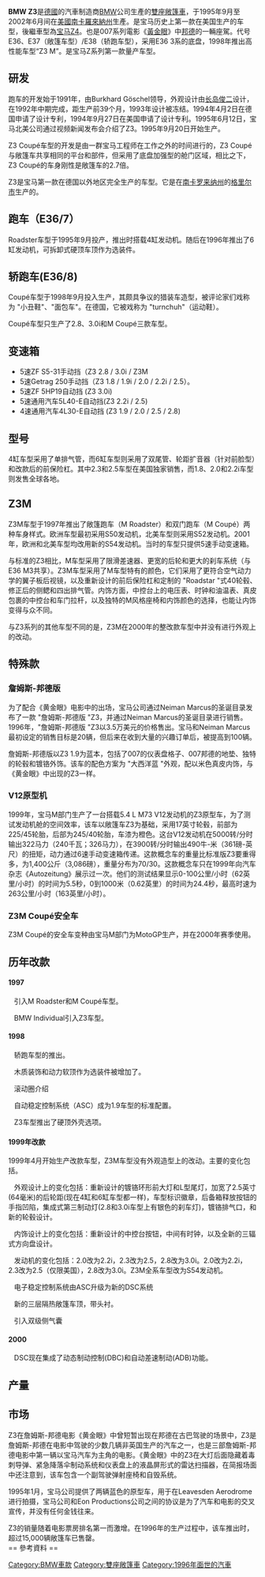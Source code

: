 {{noteTA
|1=zh-hans:宝马;zh-hk:寶馬;zh-tw:BMW;
}}
{{Infobox automobile
|image=File:BMWZ3blue.jpg
|name=宝马Z3 
|manufacturer=[[宝马|宝马]]
|production=1995年9月20日–2002年6月28日<ref name="goupstate.com">{{cite web|url=http://www.goupstate.com/article/20080311/NEWS/497779662|title=Timeline: BMW in Spartanburg|work=GoUpstate.com|accessdate=2017-03-25|archive-date=2016-03-04|archive-url=https://web.archive.org/web/20160304055453/http://www.goupstate.com/article/20080311/NEWS/497779662|dead-url=no}}</ref>
|assembly={{USA}}南卡罗来纳州

|class=雙座跑車
|predecessor=[[宝马Z1|宝马Z1]]
|successor=[[宝马Z4|宝马Z4]]
|layout=前置引擎、后轮驱动
|platform=
|body_style=兩門[[敞篷车|敞篷车]]<br>兩門[[轎跑車|轎跑車]]
|engine=1.8升、1.9升自然吸气直列四缸发动机（代号M43B18/M43B19/M44B19）<br>2.0升、2.2升、2.5升、2.8升自然吸气直列六缸发动机（代号M52TUB20/M54B22/M52TUB25/M54B25/M52B28/M52TUB28）<br>3.0升、3.2升自然吸气直列六缸发动机（代号M54B30/S50B32/S52B32/S54B32）
|related=BMW 3系列
|transmission=4速自动变速箱、5速自动变速箱、5速手动变速箱
|wheelbase={{convert|96.8|in|mm|0|abbr=on}}
|length={{convert|158.5|in|mm|0|abbr=on}}
|width={{convert|66.6|in|mm|0|abbr=on}} (1996-1998)<br>{{convert|68.5|in|mm|0|abbr=on}} (1999-2002)
|height={{convert|49.8|in|mm|0|abbr=on}} (Roadster)<br>{{convert|50.4|in|mm|0|abbr=on}} (Coupe)
|weight = {{convert|2557|-|2976|lb|kg|abbr=on}}
|designer = Joji Nagashima(1992)
}}
'''BMW Z3'''是[[德國|德國]]的汽車制造商[[BMW|BMW]]公司生產的[[雙座敞篷車|雙座敞篷車]]，于1995年9月至2002年6月间在[[美國|美國]][[南卡罗来纳州|南卡羅來納州]]生產。是宝马历史上第一款在美国生产的车型，後繼車型為[[BMW_Z4|宝马Z4]]。也是007系列電影《[[新鐵金剛之金眼睛|黃金眼]]》中[[占士邦|邦德]]的一輛座駕。代号E36、E37（敞篷车型）/E38（轿跑车型），采用E36 3系的底盘，1998年推出高性能车型“Z3 M”。是宝马Z系列第一款量产车型。

== 研发 ==
跑车的开发始于1991年，由Burkhard Göschel领导，外观设计由[[长岛俊二|长岛俊二]]设计，在1992年中期完成，距生产前39个月，1993年设计被冻结。1994年4月2日在德国申请了设计专利，1994年9月27日在美国申请了设计专利。1995年6月12日，宝马北美公司通过视频新闻发布会介绍了Z3。1995年9月20日开始生产。

Z3 Coupé车型的开发是由一群宝马工程师在工作之外的时间进行的，Z3 Coupé与敞篷车共享相同的平台和部件，但采用了底盘加强型的舱门区域，相比之下，Z3 Coupé的车身刚性是敞篷车的2.7倍。

Z3是宝马第一款在德国以外地区完全生产的车型。它是在[[南卡罗来纳州|南卡罗来纳州]]的[[格里尔_(南卡罗来纳州)|格里尔市]]生产的。

== 跑车（E36/7） ==
Roadster车型于1995年9月投产，推出时搭载4缸发动机。随后在1996年推出了6缸发动机，可拆卸式硬顶车顶作为选装件。

== 轿跑车(E36/8) ==
Coupé车型于1998年9月投入生产，其颇具争议的猎装车造型，被评论家们戏称为 "小丑鞋"、"面包车"。在德国，它被戏称为 "turnchuh"（运动鞋）。

Coupé车型只生产了2.8、3.0i和M Coupé三款车型。

== 变速箱 ==

* 5速ZF S5-31手动挡（Z3 2.8 / 3.0i / Z3M
* 5速Getrag 250手动挡（Z3 1.8 / 1.9i / 2.0 / 2.2i / 2.5）。
* 5速ZF 5HP19自动挡 (Z3 3.0i)
* 5速通用汽车5L40-E自动挡(Z3 2.2i / 2.5)
* 4速通用汽车4L30-E自动挡 (Z3 1.9 / 2.0 / 2.5 / 2.8)

== 型号 ==
4缸车型采用了单排气管，而6缸车型则采用了双尾管、轮距扩音器（针对前脸型）和改款后的前保险杠。其中2.3和2.5车型在美国独家销售，而1.8、2.0和2.2i车型则发售全球各地。

== Z3M ==
Z3M车型于1997年推出了敞篷跑车（M Roadster）和双门跑车（M Coupé）两种车身样式。欧洲车型最初采用S50发动机，北美车型则采用S52发动机。2001年，欧洲和北美车型均改用新的S54发动机。当时的车型只提供5速手动变速箱。

与标准的Z3相比，M车型采用了限滑差速器、更宽的后轮和更大的刹车系统（与E36 M3共享）。Z3M车型采用了M车型特有的颜色，它们采用了更符合空气动力学的翼子板后视镜，以及重新设计的前后保险杠和定制的 "Roadstar "式40轮毂、修正后的侧鳃和四出排气管。内饰方面，中控台上的电压表、时钟和油温表、真皮包裹的中控台和车门拉杆，以及独特的M风格座椅和内饰颜色的选择，也能让内饰变得与众不同。

与Z3系列的其他车型不同的是，Z3M在2000年的整改款车型中并没有进行外观上的改动。

== 特殊款 ==

=== 詹姆斯-邦德版 ===
为了配合《黄金眼》电影中的出场，宝马公司通过Neiman Marcus的圣诞目录发布了一款 "詹姆斯-邦德版 "Z3，并通过Neiman Marcus的圣诞目录进行销售。1996年，"詹姆斯-邦德版 "Z3以3.5万美元的价格售出。宝马和Neiman Marcus最初设定的销售目标是20辆，但后来在收到大量的兴趣订单后，被提高到100辆。

詹姆斯-邦德版以Z3 1.9为蓝本，包括了007的仪表盘格子、007邦德的地垫、独特的轮毂和镀铬外饰。该车的配色方案为 "大西洋蓝 "外观，配以米色真皮内饰，与《黄金眼》中出现的Z3一样。

=== V12原型机 ===
1999年，宝马M部门生产了一台搭载5.4 L M73 V12发动机的Z3原型车，为了测试发动机舱的空间效率，该车以敞篷车Z3为基础，采用17英寸轮毂，前部为225/45轮胎，后部为245/40轮胎，车漆为橙色。这台V12发动机在5000转/分时输出322马力（240千瓦；326马力），在3900转/分时输出490牛-米（361磅-英尺）的扭矩，动力通过6速手动变速箱传递。这款概念车的重量比标准版Z3要重得多，为1,400公斤（3,086磅），重量分布为70/30。这款概念车只在1999年向汽车杂志《Autozeitung》展示过一次。他们的测试结果显示0-100公里/小时（62英里/小时）的时间为5.5秒，0到1000米（0.62英里）的时间为24.4秒，最高时速为263公里/小时（163英里/小时）。

=== Z3M Coupé安全车 ===
Z3M Coupé的安全车变种由宝马M部门为MotoGP生产，并在2000年赛季使用。
<br />

== 历年改款 ==

==== 1997 ====
   引入M Roadster和M Coupé车型。

   BMW Individual引入Z3车型。

==== 1998 ====
   轿跑车型的推出。

   木质装饰和动力软顶作为选装件被增加了。

   滚动圈介绍

   自动稳定控制系统（ASC）成为1.9车型的标准配置。

   Z3车型推出了硬顶外壳选项。

==== 1999年改款 ====
1999年4月开始生产改款车型，Z3M车型没有外观造型上的改动。主要的变化包括。

   外观设计上的变化包括：重新设计的镀铬环形前大灯和L型尾灯，加宽了2.5英寸(64毫米)的后轮距(现在4缸和6缸车型都一样)，车型标识徽章，后备箱释放按钮的手指凹陷，集成式第三制动灯(2.8和3.0i车型上有银色的刹车灯)，镀铬排气口，和新的轮毂设计。

   内饰设计上的变化包括：重新设计的中控台按钮，中间有时钟，以及全新的三辐式方向盘设计。

   发动机的变化包括：2.0改为2.2i，2.3改为2.5，2.8改为3.0i。2.0改为2.2i，2.3改为2.5（仅限美国），2.8改为3.0i。Z3M全系车型改为S54发动机。

   电子稳定控制系统由ASC升级为新的DSC系统

   新的三层隔热敞篷车顶，带头衬。

   引入双级侧气囊

==== 2000 ====
   DSC现在集成了动态制动控制(DBC)和自动差速制动(ADB)功能。
<br />

== 产量 ==

== 市场 ==
Z3在詹姆斯-邦德电影《黄金眼》中曾短暂出现在邦德在古巴驾驶的场景中，Z3是詹姆斯-邦德在电影中驾驶的少数几辆非英国生产的汽车之一，也是三部詹姆斯-邦德电影中第一辆以宝马汽车为主角的电影。《黄金眼》中的Z3在大灯后面隐藏着毒刺导弹、紧急降落伞制动系统和仪表盘上的液晶屏形式的雷达扫描器，在简报场面中还注意到，该车包含一个副驾驶弹射座椅和自毁系统。

1995年1月，宝马公司提供了两辆蓝色的原型车，用于在Leavesden Aerodrome进行拍摄，宝马公司和Eon Productions公司之间的协议是为了汽车和电影的交叉宣传，并没有任何金钱往来。

Z3的销量随着电影票房排名第一而激增。在1996年的生产过程中，该车推出时，超过15,000辆敞篷车已售罄。
<br />
== 參考資料 ==
{{reflist}}


{{Commonscat|BMW_Z3|BMW Z3}}

{{BMW cars}}

[[Category:BMW車款|Category:BMW車款]]
[[Category:雙座敞篷車|Category:雙座敞篷車]]
[[Category:1996年面世的汽車|Category:1996年面世的汽車]]